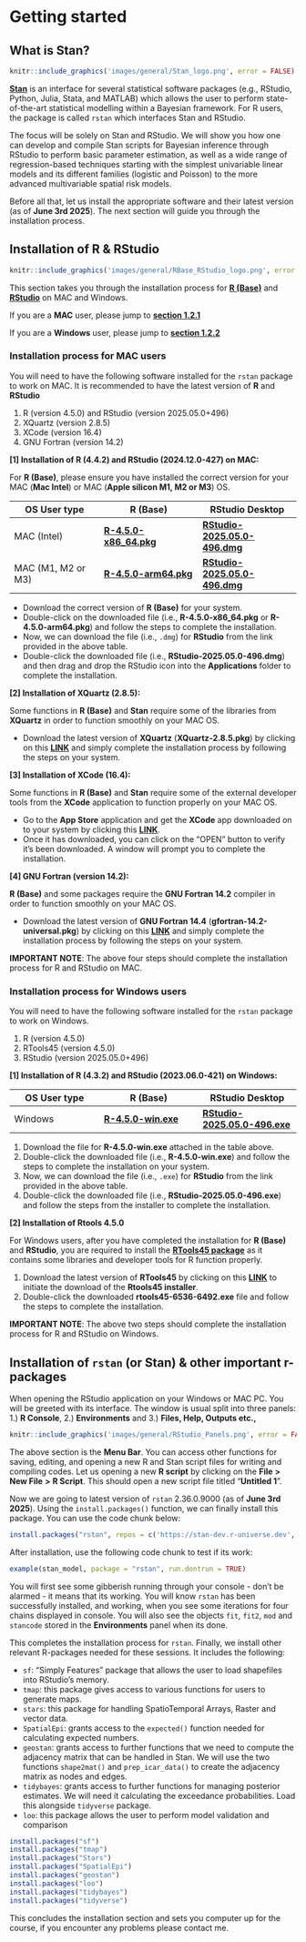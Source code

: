 # Getting started

## What is Stan?

```r
knitr::include_graphics('images/general/Stan_logo.png', error = FALSE) 
```

[**Stan**](https://mc-stan.org) is an interface for several statistical software packages (e.g., RStudio, Python, Julia, Stata, and MATLAB) which allows the user to perform state-of-the-art statistical modelling within a Bayesian framework. For R users, the package is called `rstan` which interfaces Stan and RStudio.  

The focus will be solely on Stan and RStudio. We will show you how one can develop and compile Stan scripts for Bayesian inference through RStudio to perform basic parameter estimation, as well as a wide range of regression-based techniques starting with the simplest univariable linear models and its different families (logistic and Poisson) to the more advanced multivariable spatial risk models.

Before all that, let us install the appropriate software and their latest version (as of **June 3rd 2025**). The next section will guide you through the installation process.

## Installation of R & RStudio

```r
knitr::include_graphics('images/general/RBase_RStudio_logo.png', error = FALSE) 
```

This section takes you through the installation process for [**R (Base)**](https://www.r-project.org) and [**RStudio**](https://www.rstudio.com) on MAC and Windows.

If you are a **MAC** user, please jump to [**section 1.2.1**]()

If you are a **Windows** user, please jump to [**section 1.2.2**]()

### Installation process for MAC users

You will need to have the following software installed for the `rstan` package to work on MAC. It is recommended to have the latest version of **R** and **RStudio**

1. R (version 4.5.0) and RStudio (version 2025.05.0+496)
2. XQuartz (version 2.8.5)
3. XCode (version 16.4)
4. GNU Fortran (version 14.2)

**[1] Installation of R (4.4.2) and RStudio (2024.12.0-427) on MAC:**

For **R (Base)**, please ensure you have installed the correct version for your MAC (**Mac Intel**) or MAC (**Apple silicon M1, M2 or M3**) OS. 

**OS User type**| **R (Base)** | **RStudio Desktop**
------------ | ------------- | -------------
MAC (Intel) | [**R-4.5.0-x86_64.pkg**](https://cran.rstudio.com/bin/macosx/big-sur-x86_64/base/R-4.5.0-x86_64.pkg)| [**RStudio-2025.05.0-496.dmg**](https://download1.rstudio.org/electron/macos/RStudio-2025.05.0-496.dmg)
MAC (M1, M2 or M3) | [**R-4.5.0-arm64.pkg**](https://cran.rstudio.com/bin/macosx/big-sur-arm64/base/R-4.5.0-arm64.pkg)| [**RStudio-2025.05.0-496.dmg**](https://download1.rstudio.org/electron/macos/RStudio-2025.05.0-496.dmg)

- Download the correct version of **R (Base)** for your system. 
- Double-click on the downloaded file (i.e., **R-4.5.0-x86_64.pkg** or **R-4.5.0-arm64.pkg**) and follow the steps to complete the installation.
- Now, we can download the file (i.e., `.dmg`) for **RStudio** from the link provided in the above table.
- Double-click the downloaded file (i.e., **RStudio-2025.05.0-496.dmg**) and then drag and drop the RStudio icon into the **Applications** folder to complete the installation.

**[2] Installation of XQuartz (2.8.5):**

Some functions in **R (Base)** and **Stan** require some of the libraries from **XQuartz** in order to function smoothly on your MAC OS.

- Download the latest version of **XQuartz** (**XQuartz-2.8.5.pkg**) by clicking on this [**LINK**](https://github.com/XQuartz/XQuartz/releases/download/XQuartz-2.8.5/XQuartz-2.8.5.pkg) and simply complete the installation process by following the steps on your system.

**[3] Installation of XCode (16.4):**

Some functions in **R (Base)** and **Stan** require some of the external developer tools from the **XCode** application to function properly on your MAC OS.

- Go to the **App Store** application and get the **XCode** app downloaded on to your system by clicking this [**LINK**](https://apps.apple.com/us/app/xcode/id497799835?mt=12).
- Once it has downloaded, you can click on the "OPEN" button to verify it's been downloaded. A window will prompt you to complete the installation.

**[4] GNU Fortran (version 14.2):**

**R (Base)** and some packages require the **GNU Fortran 14.2** compiler in order to function smoothly on your MAC OS.

- Download the latest version of **GNU Fortran 14.4** (**gfortran-14.2-universal.pkg**) by clicking on this [**LINK**](https://mac.r-project.org/tools/gfortran-14.2-universal.pkg) and simply complete the installation process by following the steps on your system.

::: note
**IMPORTANT NOTE**: The above four steps should complete the installation process for R and RStudio on MAC.
:::

### Installation process for Windows users

You will need to have the following software installed for the `rstan` package to work on Windows.

1. R (version 4.5.0)
2. RTools45 (version 4.5.0)
2. RStudio (version 2025.05.0+496)

**[1] Installation of R (4.3.2) and RStudio (2023.06.0-421) on Windows:**

**OS User type**| **R (Base)** | **RStudio Desktop**
------------ | ------------- | -------------
Windows | [**R-4.5.0-win.exe**](https://cran.rstudio.com/bin/windows/base/R-4.5.0-win.exe)| [**RStudio-2025.05.0-496.exe**](https://download1.rstudio.org/electron/windows/RStudio-2025.05.0-496.exe)

1. Download the file for **R-4.5.0-win.exe** attached in the table above. 
2. Double-click the downloaded file (i.e., **R-4.5.0-win.exe**) and follow the steps to complete the installation on your system.
3. Now, we can download the file (i.e., `.exe`) for **RStudio** from the link provided in the above table.
4. Double-click the downloaded file (i.e., **RStudio-2025.05.0-496.exe**) and follow the steps from the installer to complete the installation.

**[2] Installation of Rtools 4.5.0**

For Windows users, after you have completed the installation for **R (Base)** and **RStudio**, you are required to install the [**RTools45 package**](https://cran.rstudio.com/bin/windows/Rtools/rtools45/rtools.html) as it contains some libraries and developer tools for R function properly.

1. Download the latest version of **RTools45** by clicking on this [**LINK**](https://cran.rstudio.com/bin/windows/Rtools/rtools45/files/rtools45-6536-6492.exe) to initiate the download of the **Rtools45 installer**. 
2. Double-click the downloaded **rtools45-6536-6492.exe** file and follow the steps to complete the installation.

::: note
**IMPORTANT NOTE**: The above two steps should complete the installation process for R and RStudio on Windows.
:::


## Installation of `rstan` (or Stan) & other important r-packages

When opening the RStudio application on your Windows or MAC PC. You will be greeted with its interface. The window is usual split into three panels: 1.) **R Console**, 2.) **Environments** and 3.) **Files, Help, Outputs etc.,**

```r
knitr::include_graphics('images/general/RStudio_Panels.png', error = FALSE) 
```

The above section is the **Menu Bar**. You can access other functions for saving, editing, and opening a new R and Stan script files for writing and compiling codes. Let us opening a new **R script** by clicking on the **File** **>** **New File** **>** **R Script**. This should open a new script file titled “**Untitled 1**”.

Now we are going to latest version of `rstan` 2.36.0.9000 (as of **June 3rd 2025**). Using the `install.packages()` function, we can finally install this package. You can use the code chunk below:

```r
install.packages("rstan", repos = c('https://stan-dev.r-universe.dev', getOption("repos")))
```

After installation, use the following code chunk to test if its work:

```r
example(stan_model, package = "rstan", run.dontrun = TRUE)
```

You will first see some gibberish running through your console - don't be alarmed - it means that its working. You will know `rstan` has been successfully installed, and working, when you see some iterations for four chains displayed in console. You will also see the objects `fit`, `fit2`, `mod` and `stancode` stored in the **Environments** panel when its done.

This completes the installation process for `rstan`. Finally, we install other relevant R-packages needed for these sessions. It includes the following:

- `sf`: “Simply Features” package that allows the user to load shapefiles into RStudio’s memory.
- `tmap`: this package gives access to various functions for users to generate maps.
- `stars`: this package for handling SpatioTemporal Arrays, Raster and vector data.
- `SpatialEpi`: grants access to the `expected()` function needed for calculating expected numbers.
- `geostan`: grants access to further functions that we need to compute the adjacency matrix that can be handled in Stan. We will use the two functions `shape2mat()` and `prep_icar_data()` to create the adjacency matrix as nodes and edges.
- `tidybayes`: grants access to further functions for managing posterior estimates. We will need it calculating the exceedance probabilities. Load this alongside `tidyverse` package.
- `loo`: this package allows the user to perform model validation and comparison

```r
install.packages("sf")
install.packages("tmap")
install.packages("Stars")
install.packages("SpatialEpi")
install.packages("geostan")
install.packages("loo")
install.packages("tidybayes")
install.packages("tidyverse")
```

This concludes the installation section and sets you computer up for the course, if you encounter any problems please contact me.
